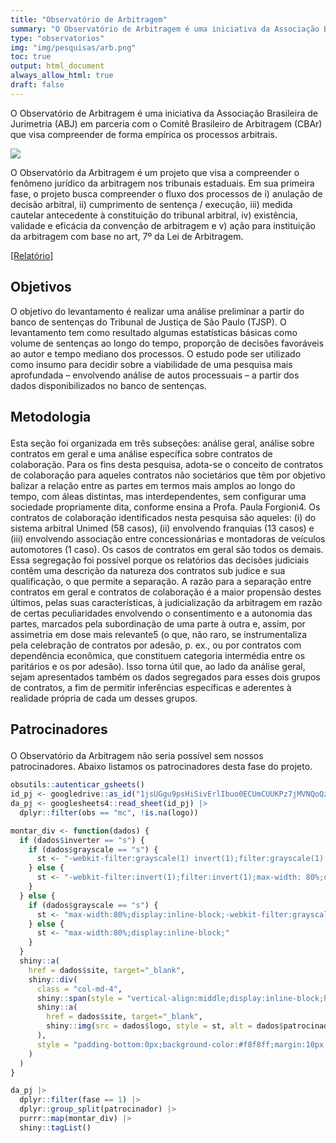 ```yaml
---
title: "Observatório de Arbitragem"
summary: "O Observatório de Arbitragem é uma iniciativa da Associação Brasileira de Jurimetria (ABJ) em parceria com o Comitê Brasileiro de Arbitragem (CBAr) que visa compreender de forma empírica os processos arbitrais."
type: "observatorios"
img: "img/pesquisas/arb.png"
toc: true
output: html_document
always_allow_html: true
draft: false
---
```


O Observatório de Arbitragem é uma iniciativa da Associação Brasileira de Jurimetria (ABJ) em parceria com o Comitê Brasileiro de Arbitragem (CBAr) que visa compreender de forma empírica os processos arbitrais.

![](/img/pesquisas/arb.png)


O Observatório da Arbitragem é um projeto que visa a compreender o fenômeno jurídico da arbitragem nos tribunais estaduais. Em sua primeira fase, o projeto busca compreender o fluxo dos processos de i) anulação de decisão arbitral, ii) cumprimento de sentença / execução, iii) medida cautelar antecedente à constituição do tribunal arbitral, iv) existência, validade e eficácia da convenção de arbitragem e v) ação para instituição da arbitragem com base no art, 7º da Lei de Arbitragem.

<a href="abj.quarto.pub/obsarbitragem/">[Relatório]</a>

<h2>Objetivos</h2>

<p>

O objetivo do levantamento é realizar uma análise preliminar a partir do banco de sentenças do Tribunal de Justiça de São Paulo (TJSP). O levantamento tem como resultado algumas estatísticas básicas como volume de sentenças ao longo do tempo, proporção de decisões favoráveis ao autor e tempo mediano dos processos. O estudo pode ser utilizado como insumo para decidir sobre a viabilidade de uma pesquisa mais aprofundada – envolvendo análise de autos processuais – a partir dos dados disponibilizados no banco de sentenças.

</p>

<ul>

</ul>

<h2>

Metodologia

</h2>

Esta seção foi organizada em três subseções: análise geral, análise sobre contratos em geral e uma análise específica sobre contratos de colaboração. Para os fins desta pesquisa, adota-se o conceito de contratos de colaboração para aqueles contratos não societários que têm por objetivo balizar a relação entre as partes em termos mais amplos ao longo do tempo, com áleas distintas, mas interdependentes, sem configurar uma sociedade propriamente dita, conforme ensina a Profa. Paula Forgioni4. Os contratos de colaboração identificados nesta pesquisa são aqueles: (i) do sistema arbitral Unimed (58 casos), (ii) envolvendo franquias (13 casos) e (iii) envolvendo associação entre concessionárias e montadoras de veículos automotores (1 caso). Os casos de contratos em geral são todos os demais. Essa segregação foi possível porque os relatórios das decisões judiciais contêm uma descrição da natureza dos contratos sub judice e sua qualificação, o que permite a separação. A razão para a separação entre contratos em geral e contratos de colaboração é a maior propensão destes últimos, pelas suas características, à judicialização da arbitragem em razão de certas peculiaridades envolvendo o consentimento e a autonomia das partes, marcados pela subordinação de uma parte à outra e, assim, por assimetria em dose mais relevante5 (o que, não raro, se instrumentaliza pela celebração de contratos por adesão, p. ex., ou por contratos com dependência econômica, que constituem categoria intermédia entre os paritários e os por adesão). Isso torna útil que, ao lado da análise geral, sejam apresentados também os dados segregados para esses dois grupos de contratos, a fim de permitir inferências específicas e aderentes à realidade própria de cada um desses grupos.

<h2>

Patrocinadores

</h2>

<p>

O Observatório da Arbitragem não seria possível sem nossos patrocinadores. Abaixo listamos os patrocinadores desta fase do projeto.

</p>

```r

obsutils::autenticar_gsheets()
id_pj <- googledrive::as_id("1jsUGgu9psHiSivErlIbuo0ECUmCUUKPz7jMVNQoQzIQ")
da_pj <- googlesheets4::read_sheet(id_pj) |>
  dplyr::filter(obs == "mc", !is.na(logo))

montar_div <- function(dados) {
  if (dados$inverter == "s") {
    if (dados$grayscale == "s") {
      st <- "-webkit-filter:grayscale(1) invert(1);filter:grayscale(1) invert(1);max-width: 80%;display:inline-block;"
    } else {
      st <- "-webkit-filter:invert(1);filter:invert(1);max-width: 80%;display:inline-block;"
    }
  } else {
    if (dados$grayscale == "s") {
      st <- "max-width:80%;display:inline-block;-webkit-filter:grayscale(.5);filter:grayscale(.5);"
    } else {
      st <- "max-width:80%;display:inline-block;"
    }
  }
  shiny::a(
    href = dados$site, target="_blank",
    shiny::div(
      class = "col-md-4",
      shiny::span(style = "vertical-align:middle;display:inline-block;height:100%;"),
      shiny::a(
        href = dados$site, target="_blank", 
        shiny::img(src = dados$logo, style = st, alt = dados$patrocinador)
      ),
      style = "padding-bottom:0px;background-color:#f8f8ff;margin:10px 0px 0px 0px;min-height:200px;"
    )
  )
}

da_pj |>
  dplyr::filter(fase == 1) |>
  dplyr::group_split(patrocinador) |> 
  purrr::map(montar_div) |> 
  shiny::tagList()
```
